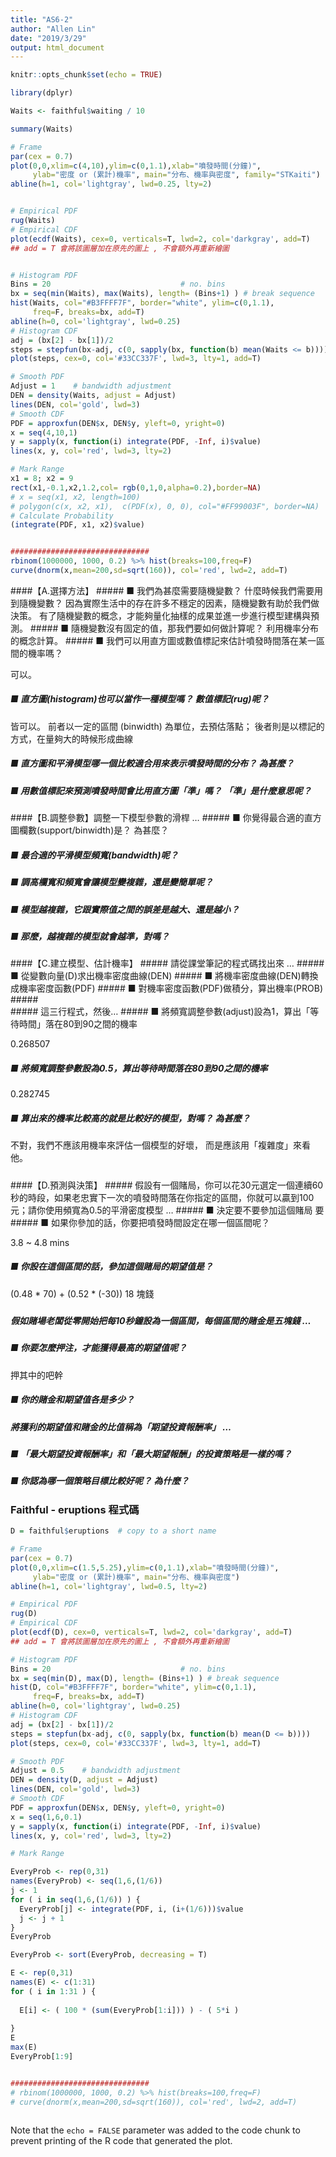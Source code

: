 ```yaml
---
title: "AS6-2"
author: "Allen Lin"
date: "2019/3/29"
output: html_document
---
```


```r
knitr::opts_chunk$set(echo = TRUE)

library(dplyr)

```


```r

Waits <- faithful$waiting / 10

summary(Waits)

# Frame
par(cex = 0.7)
plot(0,0,xlim=c(4,10),ylim=c(0,1.1),xlab="噴發時間(分鐘)", 
     ylab="密度 or (累計)機率", main="分布、機率與密度", family="STKaiti")
abline(h=1, col='lightgray', lwd=0.25, lty=2)


# Empirical PDF
rug(Waits)
# Empirical CDF
plot(ecdf(Waits), cex=0, verticals=T, lwd=2, col='darkgray', add=T)
## add = T 會將該圖層加在原先的圖上 , 不會額外再重新繪圖


# Histogram PDF
Bins = 20                             # no. bins
bx = seq(min(Waits), max(Waits), length= (Bins+1) ) # break sequence 
hist(Waits, col="#B3FFFF7F", border="white", ylim=c(0,1.1),
     freq=F, breaks=bx, add=T)
abline(h=0, col='lightgray', lwd=0.25)
# Histogram CDF
adj = (bx[2] - bx[1])/2
steps = stepfun(bx-adj, c(0, sapply(bx, function(b) mean(Waits <= b))))
plot(steps, cex=0, col='#33CC337F', lwd=3, lty=1, add=T)

# Smooth PDF
Adjust = 1    # bandwidth adjustment
DEN = density(Waits, adjust = Adjust)
lines(DEN, col='gold', lwd=3)
# Smooth CDF
PDF = approxfun(DEN$x, DEN$y, yleft=0, yright=0)
x = seq(4,10,1)
y = sapply(x, function(i) integrate(PDF, -Inf, i)$value)
lines(x, y, col='red', lwd=3, lty=2) 

# Mark Range
x1 = 8; x2 = 9
rect(x1,-0.1,x2,1.2,col= rgb(0,1,0,alpha=0.2),border=NA)
# x = seq(x1, x2, length=100)
# polygon(c(x, x2, x1),  c(PDF(x), 0, 0), col="#FF99003F", border=NA)
# Calculate Probability
(integrate(PDF, x1, x2)$value)


###############################
rbinom(1000000, 1000, 0.2) %>% hist(breaks=100,freq=F)
curve(dnorm(x,mean=200,sd=sqrt(160)), col='red', lwd=2, add=T)


```


####【A.選擇方法】
##### ■ 我們為甚麼需要隨機變數？ 什麼時候我們需要用到隨機變數？
因為實際生活中的存在許多不穩定的因素，隨機變數有助於我們做決策。
有了隨機變數的概念，才能夠量化抽樣的成果並進一步進行模型建構與預測。
##### ■ 隨機變數沒有固定的值，那我們要如何做計算呢？
利用機率分布的概念計算。
##### ■ 我們可以用直方圖或數值標記來估計噴發時間落在某一區間的機率嗎？

可以。

##### ■ 直方圖(histogram)也可以當作一種模型嗎？ 數值標記(rug)呢？

皆可以。
前者以一定的區間 (binwidth) 為單位，去預估落點；
後者則是以標記的方式，在量夠大的時候形成曲線

##### ■ 直方圖和平滑模型哪一個比較適合用來表示噴發時間的分布？ 為甚麼？

##### ■ 用數值標記來預測噴發時間會比用直方圖「準」嗎？ 「準」是什麼意思呢？

#####  

####【B.調整參數】調整一下模型參數的滑桿 …
##### ■ 你覺得最合適的直方圖欄數(support/binwidth)是？ 為甚麼？


##### ■ 最合適的平滑模型頻寬(bandwidth)呢？



##### ■ 調高欄寬和頻寬會讓模型變複雜，還是變簡單呢？



##### ■ 模型越複雜，它跟實際值之間的誤差是越大、還是越小？



##### ■ 那麼，越複雜的模型就會越準，對嗎？



#####  

####【C.建立模型、估計機率】
##### 請從課堂筆記的程式碼找出來 … 
##### ■ 從變數向量(D)求出機率密度曲線(DEN)
##### ■ 將機率密度曲線(DEN)轉換成機率密度函數(PDF)
##### ■ 對機率密度函數(PDF)做積分，算出機率(PROB)
#####  
##### 這三行程式，然後…
##### ■ 將頻寬調整參數(adjust)設為1，算出「等待時間」落在80到90之間的機率

0.268507

##### ■ 將頻寬調整參數設為0.5，算出等待時間落在80到90之間的機率

0.282745

##### ■ 算出來的機率比較高的就是比較好的模型，對嗎？ 為甚麼？

不對，我們不應該用機率來評估一個模型的好壞，
而是應該用「複雜度」來看他。

#####  

####【D.預測與決策】
##### 假設有一個賭局，你可以花30元選定一個連續60秒的時段，如果老忠實下一次的噴發時間落在你指定的區間，你就可以贏到100元；請你使用頻寬為0.5的平滑密度模型 …
##### ■ 決定要不要參加這個賭局
要
##### ■ 如果你參加的話，你要把噴發時間設定在哪一個區間呢？

3.8 ~ 4.8 mins

##### ■ 你設在這個區間的話，參加這個賭局的期望值是？

(0.48 * 70) + (0.52 * (-30))
18 塊錢

#####  
##### 假如賭場老闆從零開始把每10秒鐘設為一個區間，每個區間的賭金是五塊錢 …
##### ■ 你要怎麼押注，才能獲得最高的期望值呢？

押其中的吧幹

##### ■ 你的賭金和期望值各是多少？



#####  
##### 將獲利的期望值和賭金的比值稱為「期望投資報酬率」 …
##### ■ 「最大期望投資報酬率」和「最大期望報酬」的投資策略是一樣的嗎？
##### ■ 你認為哪一個策略目標比較好呢？ 為什麼？


### Faithful - eruptions 程式碼
```r

D = faithful$eruptions  # copy to a short name

# Frame
par(cex = 0.7)
plot(0,0,xlim=c(1.5,5.25),ylim=c(0,1.1),xlab="噴發時間(分鐘)", 
     ylab="密度 or (累計)機率", main="分布、機率與密度")
abline(h=1, col='lightgray', lwd=0.5, lty=2)

# Empirical PDF
rug(D)
# Empirical CDF
plot(ecdf(D), cex=0, verticals=T, lwd=2, col='darkgray', add=T)
## add = T 會將該圖層加在原先的圖上 , 不會額外再重新繪圖

# Histogram PDF
Bins = 20                             # no. bins
bx = seq(min(D), max(D), length= (Bins+1) ) # break sequence 
hist(D, col="#B3FFFF7F", border="white", ylim=c(0,1.1),
     freq=F, breaks=bx, add=T)
abline(h=0, col='lightgray', lwd=0.25)
# Histogram CDF
adj = (bx[2] - bx[1])/2
steps = stepfun(bx-adj, c(0, sapply(bx, function(b) mean(D <= b))))
plot(steps, cex=0, col='#33CC337F', lwd=3, lty=1, add=T)

# Smooth PDF
Adjust = 0.5    # bandwidth adjustment
DEN = density(D, adjust = Adjust)
lines(DEN, col='gold', lwd=3)
# Smooth CDF
PDF = approxfun(DEN$x, DEN$y, yleft=0, yright=0)
x = seq(1,6,0.1)
y = sapply(x, function(i) integrate(PDF, -Inf, i)$value)
lines(x, y, col='red', lwd=3, lty=2) 
```


```r
# Mark Range

EveryProb <- rep(0,31)
names(EveryProb) <- seq(1,6,(1/6))
j <- 1
for ( i in seq(1,6,(1/6)) ) {
  EveryProb[j] <- integrate(PDF, i, (i+(1/6)))$value
  j <- j + 1
}
EveryProb

EveryProb <- sort(EveryProb, decreasing = T)

E <- rep(0,31)
names(E) <- c(1:31)
for ( i in 1:31 ) {
  
  E[i] <- ( 100 * (sum(EveryProb[1:i])) ) - ( 5*i )
  
}
E
max(E)
EveryProb[1:9]


###############################
# rbinom(1000000, 1000, 0.2) %>% hist(breaks=100,freq=F)
# curve(dnorm(x,mean=200,sd=sqrt(160)), col='red', lwd=2, add=T)



```


Note that the `echo = FALSE` parameter was added to the code chunk to prevent printing of the R code that generated the plot.
